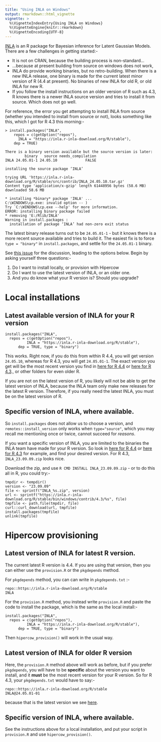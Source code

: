 ```yaml
---
title: "Using INLA on Windows"
output: rmarkdown::html_vignette
vignette: >
  %\VignetteIndexEntry{Using INLA on Windows}
  %\VignetteEngine{knitr::rmarkdown}
  %\VignetteEncoding{UTF-8}
---
```


[INLA](https://www.r-inla.org) is an R package for Bayesian inference for Latent
Gaussian Models. There are a few challenges in getting started:-

* It is not on CRAN, because the building process is non-standard...
* ...because at present building from source on windows does not work,
* INLA do provide working binaries, but no retro-building. When there 
  is a new INLA release, one binary is made for the current latest
  minor version of R (4.4 at present). No binaries of new INLA for old R,
  or old INLA for new R.
* If you follow the install instructions on an older version of R such
  as 4.3, R knows there is a newer INLA source version
  and tries to install it from source. Which does not go well.
  
For reference, the error you get attempting to install INLA from source
(whether you intended to install from source or not), looks something
like this, which I got for R 4.3 this morning:-

```
> install.packages("INLA",
    repos = c(getOption("repos"),
      INLA = "https://inla.r-inla-download.org/R/stable"), 
    dep = TRUE) 

There is a binary version available but the source version is later:
         binary   source needs_compilation
INLA 24.05.01-1 24.05.10             FALSE

installing the source package ‘INLA’

trying URL 'https://inla.r-inla-download.org/R/stable/src/contrib/INLA_24.05.10.tar.gz'
Content type 'application/x-gzip' length 61448956 bytes (58.6 MB)
downloaded 58.6 MB

* installing *binary* package 'INLA' ...
C:\WINDOWS\cp.exe: invalid option -- )
Try `C:\WINDOWS\cp.exe --help' for more information.
ERROR: installing binary package failed
* removing 'E:/Rlib/INLA'
Warning in install.packages :
  installation of package ‘INLA’ had non-zero exit status
```

The latest binary release turns out to be `24.05.01-1` - but
it knows there is a more recent source available and tries to build it. 
The easiest fix is to force `type = "binary"` in `install.packages`, 
and settle for the `24.05.01-1` binary. 

See [this issue](https://github.com/hrue/r-inla/issues/99) for the
discussion, leading to the options below. Begin by asking yourself
three questions:-

  1. Do I want to install locally, or provision with Hipercow
  2. Do I want to use the latest version of INLA, or an older one.
  3. And you do know what your R version is? Should you upgrade?
  
# Local installations

## Latest available version of INLA for your R version

```
install.packages("INLA", 
  repos = c(getOption("repos"), 
          INLA = "https://inla.r-inla-download.org/R/stable"), 
	  dep = TRUE, type = "binary")
```

This works. Right now, if you do this from within R 4.4, you will
get version `24.05.10`, whereas for R 4.3, you will get `24.05.01-1`.
The exact version you get will be the most recent version you
find in [here for R 4.4](https://inla.r-inla-download.org/R/stable/bin/windows/contrib/4.4/)
or [here for R 4.3](https://inla.r-inla-download.org/R/stable/bin/windows/contrib/4.3/).,
or other folders for even older R.

If you are not on the latest version of R, you likely will not be
able to get the latest version of INLA, because the INLA team only
make new releases for the latest R version. Therefore, if you really
need the latest INLA, you must be on the latest version of R.

## Specific version of INLA, where available.

So `install.packages` does not allow us to choose a version, and
`remotes::install_version` only works when `type="source"`, which
you may recall me mentioning once or twice, cannot succeed for
*reasons*. 

If you want a specific version of INLA, you are limited to the binaries the 
INLA team have made for your R version. So look in
[here for R 4.4](https://inla.r-inla-download.org/R/stable/bin/windows/contrib/4.4/)
or [here for R 4.3](https://inla.r-inla-download.org/R/stable/bin/windows/contrib/4.3/) 
for example, and find your desired version. For R 4.3, `INLA_23.09.09.zip` looks nice.

Download the zip, and use `R CMD INSTALL INLA_23.09.09.zip` - or to do this all in
R, you could try:-


```
tmpdir <- tempdir()
version <- "23.09.09"
file <- sprintf("INLA_%s.zip", version)
url <- sprintf("https://inla.r-inla-download.org/R/stable/bin/windows/contrib/4.3/%s", file)
tmpfile <- path.file(tmpdir, file)
curl::curl_download(url, tmpfile)
install.packages(tmpfile)
unlink(tmpfile)
```

# Hipercow provisioning

## Latest version of INLA for latest R version.

The current latest R version is 4.4. If you are using that version, then
you can either use the `provision.R` or the `pkgdepends` method.

For `pkgdepends` method, you can can write in `pkgdepends.txt` :-

```
repo::https://inla.r-inla-download.org/R/stable
INLA
```

For the `provision.R` method, you instead write `provision.R` and paste
the code to install the package, which is the same as the local install:-

```
install.packages("INLA", 
  repos = c(getOption("repos"), 
          INLA = "https://inla.r-inla-download.org/R/stable"), 
	  dep = TRUE, type = "binary")
```

Then `hipercow_provision()` will work in the usual way.

## Latest version of INLA for older R version

Here, the `provision.R` method above will work as before, but if you
prefer `pkgdepends`, you will have to be **specific** about
the version you want to install, and it **must** be the most recent
version for your R version. So for R 4.3, your `pkgdepends.txt` 
would have to say:-

```
repo::https://inla.r-inla-download.org/R/stable
INLA@24.05.01-01
```

because that is the latest version we see [here](https://inla.r-inla-download.org/R/stable/bin/windows/contrib/4.3/).

## Specific version of INLA, where available.

See the instructions above for a local installation, and put your
script in `provision.R` and use `hipercow_provision()`. 
